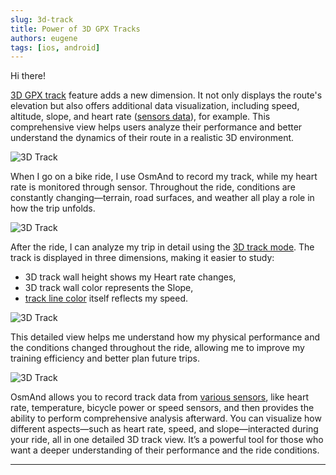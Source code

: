 ```yaml
---
slug: 3d-track
title: Power of 3D GPX Tracks
authors: eugene
tags: [ios, android]
---
```



Hi there!

[3D GPX track](https://osmand.net/docs/user/map/tracks/appearance#3d-track) feature adds a new dimension. It not only displays the route's elevation but also offers additional data visualization, including speed, altitude, slope, and heart rate ([sensors data](https://osmand.net/docs/user/plugins/external-sensors#trip-recording)), for example. This comprehensive view helps users analyze their performance and better understand the dynamics of their route in a realistic 3D environment.

![3D Track](./img/3d_track.png)

<!--truncate-->

When I go on a bike ride, I use OsmAnd to record my track, while my heart rate is monitored through sensor. Throughout the ride, conditions are constantly changing—terrain, road surfaces, and weather all play a role in how the trip unfolds.

![3D Track](./img/3d_track_analyze_3.png)


After the ride, I can analyze my trip in detail using the [3D track mode](https://osmand.net/docs/user/map/tracks/appearance#3d-track). The track is displayed in three dimensions, making it easier to study:
  - 3D track wall height shows my Heart rate changes,
  - 3D track wall color represents the Slope,
  - [track line color](https://osmand.net/docs/user/map/tracks/appearance#color) itself reflects my speed. 

![3D Track](./img/appearance_3d.png)

This detailed view helps me understand how my physical performance and the conditions changed throughout the ride, allowing me to improve my training efficiency and better plan future trips.

![3D Track](./img/3d-track.gif)

OsmAnd allows you to record track data from [various sensors](https://osmand.net/docs/user/plugins/external-sensors#overview), like heart rate, temperature, bicycle power or speed sensors, and then provides the ability to perform comprehensive analysis afterward. You can visualize how different aspects—such as heart rate, speed, and slope—interacted during your ride, all in one detailed 3D track view. It’s a powerful tool for those who want a deeper understanding of their performance and the ride conditions.


___________________________

<LinksSocial/>
<LinksTelegram/>
<AppleStore/>
<AndroidStore/>